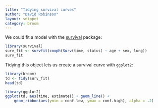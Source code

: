 ```yaml
---
title: "Tidying survival curves"
author: "David Robinson"
layout: snippet
category: broom
---
```


We could fit a model with the [survival](http://cran.r-project.org/web/packages/survival/index.html) package:

```r
library(survival)
surv_fit <- survfit(coxph(Surv(time, status) ~ age + sex, lung))
surv_fit
```

Tidying this object lets us create a survival curve with `ggplot2`:

```r
library(broom)
td <- tidy(surv_fit)
head(td)

library(ggplot2)
ggplot(td, aes(time, estimate)) + geom_line() +
    geom_ribbon(aes(ymin = conf.low, ymax = conf.high), alpha = .2)
```
